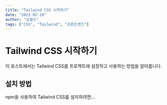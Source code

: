 ```yaml
---
title: "Tailwind CSS 시작하기"
date: "2023-02-20"
author: "김철수"
tags: ["CSS", "Tailwind", "프론트엔드"]
---
```


# Tailwind CSS 시작하기

이 포스트에서는 Tailwind CSS를 프로젝트에 설정하고 사용하는 방법을 알아봅니다.

## 설치 방법

npm을 사용하여 Tailwind CSS를 설치하려면...
